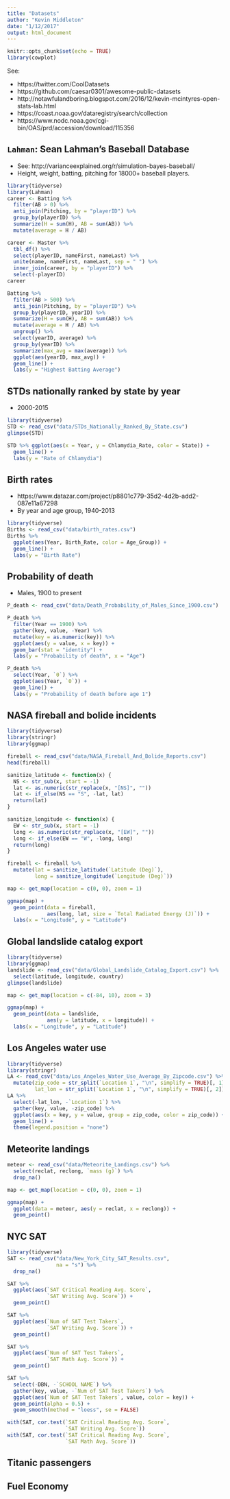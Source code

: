 ```yaml
---
title: "Datasets"
author: "Kevin Middleton"
date: "1/12/2017"
output: html_document
---
```


```r
knitr::opts_chunk$set(echo = TRUE)
library(cowplot)
```

See:

- https://twitter.com/CoolDatasets
- https://github.com/caesar0301/awesome-public-datasets
- http://notawfulandboring.blogspot.com/2016/12/kevin-mcintyres-open-stats-lab.html
- https://coast.noaa.gov/dataregistry/search/collection
- https://www.nodc.noaa.gov/cgi-bin/OAS/prd/accession/download/115356

## `Lahman`: Sean Lahman's Baseball Database

- See: http://varianceexplained.org/r/simulation-bayes-baseball/
- Height, weight, batting, pitching for 18000+ baseball players.

```r
library(tidyverse)
library(Lahman)
career <- Batting %>%
  filter(AB > 0) %>%
  anti_join(Pitching, by = "playerID") %>%
  group_by(playerID) %>%
  summarize(H = sum(H), AB = sum(AB)) %>%
  mutate(average = H / AB)

career <- Master %>%
  tbl_df() %>%
  select(playerID, nameFirst, nameLast) %>%
  unite(name, nameFirst, nameLast, sep = " ") %>%
  inner_join(career, by = "playerID") %>%
  select(-playerID)
career
```

```r
Batting %>%
  filter(AB > 500) %>%
  anti_join(Pitching, by = "playerID") %>%
  group_by(playerID, yearID) %>%
  summarize(H = sum(H), AB = sum(AB)) %>%
  mutate(average = H / AB) %>%
  ungroup() %>% 
  select(yearID, average) %>% 
  group_by(yearID) %>% 
  summarize(max_avg = max(average)) %>% 
  ggplot(aes(yearID, max_avg)) +
  geom_line() +
  labs(y = "Highest Batting Average")
```

## STDs nationally ranked by state by year

- 2000-2015

```r
library(tidyverse)
STD <- read_csv("data/STDs_Nationally_Ranked_By_State.csv")
glimpse(STD)
```

```r
STD %>% ggplot(aes(x = Year, y = Chlamydia_Rate, color = State)) +
  geom_line() +
  labs(y = "Rate of Chlamydia")
```

## Birth rates

- https://www.datazar.com/project/p8801c779-35d2-4d2b-add2-087e11a67298
- By year and age group, 1940-2013

```r
library(tidyverse)
Births <- read_csv("data/birth_rates.csv")
Births %>% 
  ggplot(aes(Year, Birth_Rate, color = Age_Group)) +
  geom_line() +
  labs(y = "Birth Rate")
```

## Probability of death

- Males, 1900 to present

```r
P_death <- read_csv("data/Death_Probability_of_Males_Since_1900.csv")

P_death %>% 
  filter(Year == 1900) %>% 
  gather(key, value, -Year) %>% 
  mutate(key = as.numeric(key)) %>% 
  ggplot(aes(y = value, x = key)) +
  geom_bar(stat = "identity") +
  labs(y = "Probability of death", x = "Age")

P_death %>% 
  select(Year, `0`) %>% 
  ggplot(aes(Year, `0`)) + 
  geom_line() +
  labs(y = "Probability of death before age 1")
```

## NASA fireball and bolide incidents

```r
library(tidyverse)
library(stringr)
library(ggmap)

fireball <- read_csv("data/NASA_Fireball_And_Bolide_Reports.csv")
head(fireball)

sanitize_latitude <- function(x) {
  NS <- str_sub(x, start = -1)
  lat <- as.numeric(str_replace(x, "[NS]", ""))
  lat <- if_else(NS == "S", -lat, lat)
  return(lat)
}

sanitize_longitude <- function(x) {
  EW <- str_sub(x, start = -1)
  long <- as.numeric(str_replace(x, "[EW]", ""))
  long <- if_else(EW == "W", -long, long)
  return(long)
}

fireball <- fireball %>% 
  mutate(lat = sanitize_latitude(`Latitude (Deg)`),
         long = sanitize_longitude(`Longitude (Deg)`))

map <- get_map(location = c(0, 0), zoom = 1)

ggmap(map) + 
  geom_point(data = fireball,
             aes(long, lat, size = `Total Radiated Energy (J)`)) +
  labs(x = "Longitude", y = "Latitude")
```

## Global landslide catalog export

```r
library(tidyverse)
library(ggmap)
landslide <- read_csv("data/Global_Landslide_Catalog_Export.csv") %>% 
  select(latitude, longitude, country)
glimpse(landslide)
```

```r
map <- get_map(location = c(-84, 10), zoom = 3)

ggmap(map) + 
  geom_point(data = landslide,
             aes(y = latitude, x = longitude)) +
  labs(x = "Longitude", y = "Latitude")
```

## Los Angeles water use

```r
library(tidyverse)
library(stringr)
LA <- read_csv("data/Los_Angeles_Water_Use_Average_By_Zipcode.csv") %>%
  mutate(zip_code = str_split(`Location 1`, "\n", simplify = TRUE)[, 1],
         lat_lon = str_split(`Location 1`, "\n", simplify = TRUE)[, 2])
LA %>% 
  select(-lat_lon, -`Location 1`) %>% 
  gather(key, value, -zip_code) %>% 
  ggplot(aes(x = key, y = value, group = zip_code, color = zip_code)) +
  geom_line() +
  theme(legend.position = "none")
```

## Meteorite landings

```r
meteor <- read_csv("data/Meteorite_Landings.csv") %>% 
  select(reclat, reclong, `mass (g)`) %>% 
  drop_na()

map <- get_map(location = c(0, 0), zoom = 1)

ggmap(map) +
  ggplot(data = meteor, aes(y = reclat, x = reclong)) +
  geom_point()

```

## NYC SAT

```r
library(tidyverse)
SAT <- read_csv("data/New_York_City_SAT_Results.csv",
                na = "s") %>% 
  drop_na()

SAT %>% 
  ggplot(aes(`SAT Critical Reading Avg. Score`,
             `SAT Writing Avg. Score`)) +
  geom_point()

SAT %>% 
  ggplot(aes(`Num of SAT Test Takers`,
             `SAT Writing Avg. Score`)) +
  geom_point()

SAT %>% 
  ggplot(aes(`Num of SAT Test Takers`,
             `SAT Math Avg. Score`)) +
  geom_point()

SAT %>% 
  select(-DBN, -`SCHOOL NAME`) %>% 
  gather(key, value, -`Num of SAT Test Takers`) %>% 
  ggplot(aes(`Num of SAT Test Takers`, value, color = key)) +
  geom_point(alpha = 0.5) +
  geom_smooth(method = "loess", se = FALSE)
```

```r
with(SAT, cor.test(`SAT Critical Reading Avg. Score`,
                   `SAT Writing Avg. Score`))
with(SAT, cor.test(`SAT Critical Reading Avg. Score`,
                   `SAT Math Avg. Score`))
```

## Titanic passengers

## Fuel Economy

